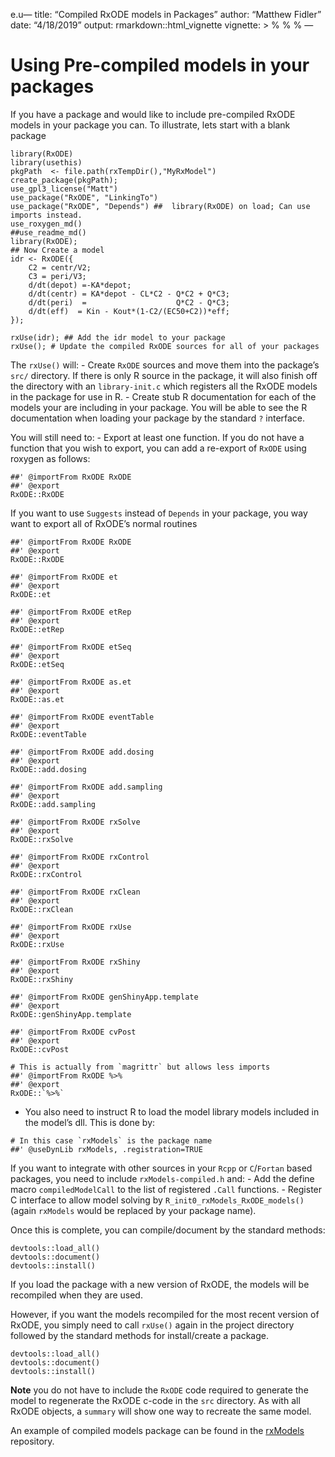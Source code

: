e.u---
title: "Compiled RxODE models in Packages"
author: "Matthew Fidler"
date: "4/18/2019"
output: rmarkdown::html_vignette
vignette: >
  %\VignetteIndexEntry{Compiled RxODE models in Packages}
  %\VignetteEngine{knitr::rmarkdown}
  %\VignetteEncoding{UTF-8}
---

# Using Pre-compiled models in your packages

If you have a package and would like to include pre-compiled RxODE
models in your package you can.  To illustrate, lets start with a
blank package

```
library(RxODE)
library(usethis)
pkgPath  <- file.path(rxTempDir(),"MyRxModel")
create_package(pkgPath);
use_gpl3_license("Matt")
use_package("RxODE", "LinkingTo")
use_package("RxODE", "Depends") ##  library(RxODE) on load; Can use imports instead.
use_roxygen_md()
##use_readme_md()
library(RxODE);
## Now Create a model
idr <- RxODE({
    C2 = centr/V2;
    C3 = peri/V3;
    d/dt(depot) =-KA*depot;
    d/dt(centr) = KA*depot - CL*C2 - Q*C2 + Q*C3;
    d/dt(peri)  =                    Q*C2 - Q*C3;
    d/dt(eff)  = Kin - Kout*(1-C2/(EC50+C2))*eff;
});

rxUse(idr); ## Add the idr model to your package
rxUse(); # Update the compiled RxODE sources for all of your packages

```

The `rxUse()` will:
- Create `RxODE` sources and move them into the package's `src/`
  directory.  If there is only R source in the package, it will also
  finish off the directory with an `library-init.c` which registers
  all the RxODE models in the package for use in R.
- Create stub R documentation for each of the models your are
  including in your package. You will be able to see the R
  documentation when loading your package by the standard `?` interface.
  
You will still need to:
- Export at least one function.  If you do not have a function that
  you wish to export, you can add a re-export of `RxODE` using roxygen
  as follows:
  
```
##' @importFrom RxODE RxODE
##' @export
RxODE::RxODE
```

If you want to use `Suggests` instead of `Depends` in your package,
you way want to export all of RxODE's normal routines


```
##' @importFrom RxODE RxODE
##' @export
RxODE::RxODE

##' @importFrom RxODE et
##' @export
RxODE::et

##' @importFrom RxODE etRep
##' @export
RxODE::etRep

##' @importFrom RxODE etSeq
##' @export
RxODE::etSeq

##' @importFrom RxODE as.et
##' @export
RxODE::as.et

##' @importFrom RxODE eventTable
##' @export
RxODE::eventTable

##' @importFrom RxODE add.dosing
##' @export
RxODE::add.dosing

##' @importFrom RxODE add.sampling
##' @export
RxODE::add.sampling

##' @importFrom RxODE rxSolve
##' @export
RxODE::rxSolve

##' @importFrom RxODE rxControl
##' @export
RxODE::rxControl

##' @importFrom RxODE rxClean
##' @export
RxODE::rxClean

##' @importFrom RxODE rxUse
##' @export
RxODE::rxUse

##' @importFrom RxODE rxShiny
##' @export
RxODE::rxShiny

##' @importFrom RxODE genShinyApp.template
##' @export
RxODE::genShinyApp.template

##' @importFrom RxODE cvPost
##' @export
RxODE::cvPost

# This is actually from `magrittr` but allows less imports
##' @importFrom RxODE %>%
##' @export
RxODE::`%>%`
```


- You also need to instruct R to load the model library models
  included in the model's dll.  This is done by:

```
# In this case `rxModels` is the package name
##' @useDynLib rxModels, .registration=TRUE
```

If you want to integrate with other sources in your `Rcpp` or
`C`/`Fortan` based packages, you need to include `rxModels-compiled.h` and:
- Add the define macro `compiledModelCall` to the list of registered
  `.Call` functions.
- Register C interface to allow model solving by
  `R_init0_rxModels_RxODE_models()` (again `rxModels` would be
  replaced by your package name).
  
Once this is complete, you can compile/document by the standard methods:

```
devtools::load_all()
devtools::document()
devtools::install()
```

If you load the package with a new version of RxODE, the models
will be recompiled when they are used.


However, if you want the models recompiled for the most recent version
of RxODE, you simply need to call `rxUse()` again in the project
directory followed by the standard methods for install/create a
package. 

```
devtools::load_all()
devtools::document()
devtools::install()
```

**Note** you do not have to include the `RxODE` code required to
generate the model to regenerate the RxODE c-code in the `src`
directory.  As with all RxODE objects, a `summary` will show one way to recreate the same model. 

An example of compiled models package can be found in the
[rxModels](https://github.com/nlmixrdevelopment/rxModels) repository.
